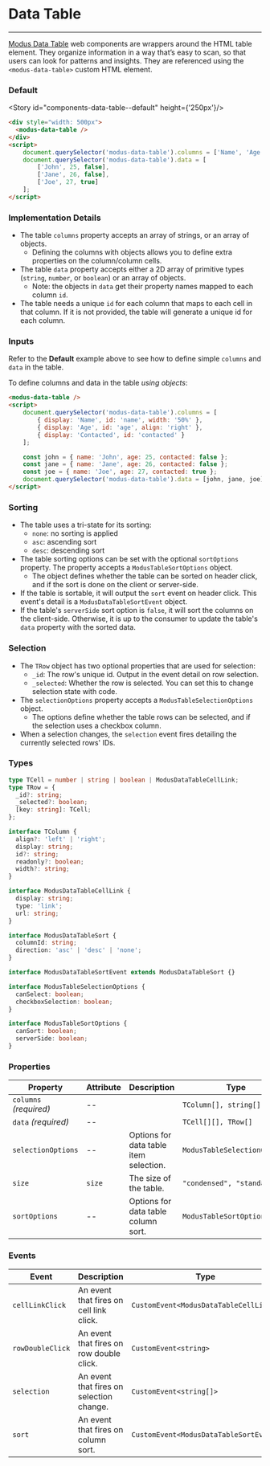 
# Data Table

<modus-alert type="warning" message="This component is under construction!"/>

---

[Modus Data Table](https://modus.trimble.com/components/tables/) web components are wrappers around the HTML table element.
They organize information in a way that’s easy to scan, so that users can look for patterns and insights.
They are referenced using the `<modus-data-table>` custom HTML element.

### Default

<Story id="components-data-table--default" height={'250px'}/>

```html
<div style="width: 500px">
  <modus-data-table />
</div>
<script>
    document.querySelector('modus-data-table').columns = ['Name', 'Age', 'Contacted'];
    document.querySelector('modus-data-table').data = [
        ['John', 25, false],
        ['Jane', 26, false],
        ['Joe', 27, true]
    ];
</script>
```

### Implementation Details
- The table `columns` property accepts an array of strings, or an array of objects.
  - Defining the columns with objects allows you to define extra properties on the column/column cells.
- The table `data` property accepts either a 2D array of primitive types (`string`, `number`, or `boolean`) or an array of objects.
  - Note: the objects in `data` get their property names mapped to each column `id`.
- The table needs a unique `id` for each column that maps to each cell in that column. If it is not provided, the table will generate a unique id for each column.


### Inputs
Refer to the **Default** example above to see how to define simple `columns` and `data` in the table.

To define columns and data in the table *using objects*:
```html
<modus-data-table />
<script>
    document.querySelector('modus-data-table').columns = [
        { display: 'Name', id: 'name', width: '50%' },
        { display: 'Age', id: 'age', align: 'right' },
        { display: 'Contacted', id: 'contacted' }
    ];

    const john = { name: 'John', age: 25, contacted: false };
    const jane = { name: 'Jane', age: 26, contacted: false };
    const joe = { name: 'Joe', age: 27, contacted: true };
    document.querySelector('modus-data-table').data = [john, jane, joe];
</script>
```

### Sorting
- The table uses a tri-state for its sorting:
  - `none`: no sorting is applied
  - `asc`: ascending sort
  - `desc`: descending sort
- The table sorting options can be set with the optional `sortOptions` property. The property accepts a `ModusTableSortOptions` object.
  - The object defines whether the table can be sorted on header click, and if the sort is done on the client or server-side.
- If the table is sortable, it will output the `sort` event on header click. This event's detail is a `ModusDataTableSortEvent` object.
- If the table's `serverSide` sort option is `false`, it will sort the columns on the client-side. Otherwise, it is up to the consumer to update the table's `data` property with the sorted data.

### Selection
- The `TRow` object has two optional properties that are used for selection:
  - `_id`: The row's unique id. Output in the event detail on row selection.
  - `_selected`: Whether the row is selected. You can set this to change selection state with code.
- The `selectionOptions` property accepts a `ModusTableSelectionOptions` object.
  - The options define whether the table rows can be selected, and if the selection uses a checkbox column.
- When a selection changes, the `selection` event fires detailing the currently selected rows' IDs.

### Types
```ts
type TCell = number | string | boolean | ModusDataTableCellLink;
type TRow = {
  _id?: string;
  _selected?: boolean;
  [key: string]: TCell;
};

interface TColumn {
  align?: 'left' | 'right';
  display: string;
  id?: string;
  readonly?: boolean;
  width?: string;
}

interface ModusDataTableCellLink {
  display: string;
  type: 'link';
  url: string;
}

interface ModusDataTableSort {
  columnId: string;
  direction: 'asc' | 'desc' | 'none';
}

interface ModusDataTableSortEvent extends ModusDataTableSort {}

interface ModusTableSelectionOptions {
  canSelect: boolean;
  checkboxSelection: boolean;
}

interface ModusTableSortOptions {
  canSort: boolean;
  serverSide: boolean;
}
```

### Properties

| Property               | Attribute | Description                            | Type                         | Default                                                     |
| ---------------------- | --------- | -------------------------------------- | ---------------------------- | ----------------------------------------------------------- |
| `columns` _(required)_ | --        |                                        | `TColumn[], string[]`        | `undefined`                                                 |
| `data` _(required)_    | --        |                                        | `TCell[][], TRow[]`          | `undefined`                                                 |
| `selectionOptions`     | --        | Options for data table item selection. | `ModusTableSelectionOptions` | `{     canSelect: false,     checkboxSelection: false,   }` |
| `size`                 | `size`    | The size of the table.                 | `"condensed", "standard"`    | `'standard'`                                                |
| `sortOptions`          | --        | Options for data table column sort.    | `ModusTableSortOptions`      | `{     canSort: false,     serverSide: false,   }`          |


### Events

| Event            | Description                              | Type                                   |
| ---------------- | ---------------------------------------- | -------------------------------------- |
| `cellLinkClick`  | An event that fires on cell link click.  | `CustomEvent<ModusDataTableCellLink>`  |
| `rowDoubleClick` | An event that fires on row double click. | `CustomEvent<string>`                  |
| `selection`      | An event that fires on selection change. | `CustomEvent<string[]>`                |
| `sort`           | An event that fires on column sort.      | `CustomEvent<ModusDataTableSortEvent>` |

